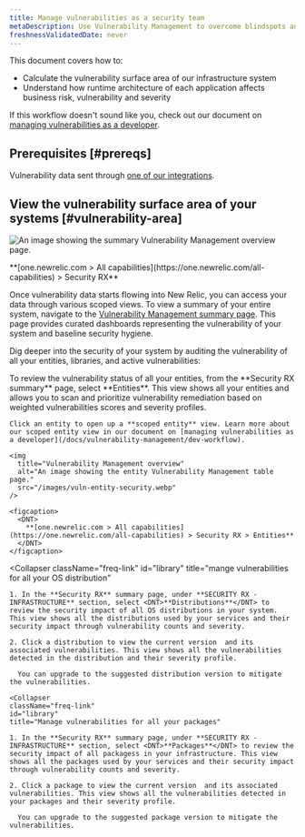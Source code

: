 ```yaml
---
title: Manage vulnerabilities as a security team
metaDescription: Use Vulnerability Management to overcome blindspots and assign remediation to developers as a security team.
freshnessValidatedDate: never
---
```


This document covers how to:

* Calculate the vulnerability surface area of our infrastructure system
* Understand how runtime architecture of each application affects business risk, vulnerability and severity

If this workflow doesn't sound like you, check out our document on [managing vulnerabilities as a developer](/docs/vulnerability-management/dev-workflow).

## Prerequisites [#prereqs]

Vulnerability data sent through [one of our integrations](/docs/vulnerability-management/integrations/overview).

## View the vulnerability surface area of your systems [#vulnerability-area]

<img
  title="Security RX overview"
  alt="An image showing the summary Vulnerability Management overview page."
  src="/images/security_screenshot-infra.webp"
/>

<figcaption>
  <DNT>
    **[one.newrelic.com > All capabilities](https://one.newrelic.com/all-capabilities) > Security RX**
  </DNT>
</figcaption>

Once vulnerability data starts flowing into New Relic, you can access your data through various scoped views. To view a summary of your entire system, navigate to the [Vulnerability Management summary page](https://one.newrelic.com/vulnerability-management). This page provides curated dashboards representing the vulnerability of your system and baseline security hygiene.

Dig deeper into the security of your system by auditing the vulnerability of all your entities, libraries, and active vulnerabilities:

<CollapserGroup>
  <Collapser
    className="freq-link"
    id="entity"
    title="Manage vulnerabilities for all your entities"
  >
    To review the vulnerability status of all your entities, from the **Security RX summary** page, select <DNT>**Entities**</DNT>. This view shows all your entities and allows you to scan and prioritize vulnerability remediation based on weighted vulnerabilities scores and severity profiles.

    Click an entity to open up a **scoped entity** view. Learn more about our scoped entity view in our document on [managing vulnerabilities as a developer](/docs/vulnerability-management/dev-workflow).

    <img
      title="Vulnerability Management overview"
      alt="An image showing the entity Vulnerability Management table page."
      src="/images/vuln-entity-security.webp"
    />

    <figcaption>
      <DNT>
        **[one.newrelic.com > All capabilities](https://one.newrelic.com/all-capabilities) > Security RX > Entities**
      </DNT>
    </figcaption>
  </Collapser>

  <Collapser
    className="freq-link"
    id="library"
    title="mange vulnerabilities for all your OS distribution"
  >
    1. In the **Security RX** summary page, under **SECURITY RX - INFRASTRUCTURE** section, select <DNT>**Distributions**</DNT> to review the security impact of all OS distributions in your system. This view shows all the distributions used by your services and their security impact through vulnerability counts and severity.

    2. Click a distribution to view the current version  and its associated vulnerabilities. This view shows all the vulnerabilities detected in the distribution and their severity profile. 

      You can upgrade to the suggested distribution version to mitigate the vulnerabilities.


  

  </Collapser>

    <Collapser
    className="freq-link"
    id="library"
    title="Manage vulnerabilities for all your packages"
  >
    1. In the **Security RX** summary page, under **SECURITY RX - INFRASTRUCTURE** section, select <DNT>**Packages**</DNT> to review the security impact of all packagess in your infrastructure. This view shows all the packages used by your services and their security impact through vulnerability counts and severity.

    2. Click a package to view the current version  and its associated vulnerabilities. This view shows all the vulnerabilities detected in your packages and their severity profile. 

      You can upgrade to the suggested package version to mitigate the vulnerabilities.

  </Collapser>

</CollapserGroup>
